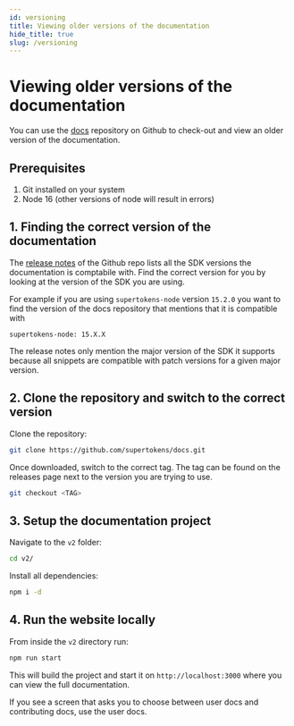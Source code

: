 ```yaml
---
id: versioning
title: Viewing older versions of the documentation
hide_title: true
slug: /versioning
---
```


# Viewing older versions of the documentation

You can use the [docs](https://github.com/supertokens/docs) repository on Github to check-out and view an older version of the documentation.

## Prerequisites

1. Git installed on your system
2. Node 16 (other versions of node will result in errors)

## 1. Finding the correct version of the documentation

The [release notes](https://github.com/supertokens/docs/releases) of the Github repo lists all the SDK versions the documentation is comptabile with. Find the correct version for you by looking at the version of the SDK you are using.

For example if you are using `supertokens-node` version `15.2.0` you want to find the version of the docs repository that mentions that it is compatible with 

```text
supertokens-node: 15.X.X
```

The release notes only mention the major version of the SDK it supports because all snippets are compatible with patch versions for a given major version.

## 2. Clone the repository and switch to the correct version

Clone the repository:

```bash
git clone https://github.com/supertokens/docs.git
```

Once downloaded, switch to the correct tag. The tag can be found on the releases page next to the version you are trying to use.

```bash
git checkout <TAG>
```

## 3. Setup the documentation project

Navigate to the `v2` folder:

```bash
cd v2/
```

Install all dependencies:

```bash
npm i -d
```

## 4. Run the website locally

From inside the `v2` directory run:

```bash
npm run start
```

This will build the project and start it on `http://localhost:3000` where you can view the full documentation.

If you see a screen that asks you to choose between user docs and contributing docs, use the user docs.